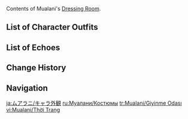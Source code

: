{{CharacterTabs}}
Contents of Mualani's [[Dressing Room]].

==List of Character Outfits==
{{Outfits by Category Table|Mualani Outfits|nocharacter=1}}

==List of Echoes==
{{Echoes by Category Table|Mualani Echoes|nocharacter=1}}

==Change History==
{{Change History|5.0}}

==Navigation==
{{Character Navbox|Dressing Room}}

[[ja:ムアラニ/キャラ外観]]
[[ru:Муалани/Костюмы]]
[[tr:Mualani/Giyinme Odası]]
[[vi:Mualani/Thời Trang]]